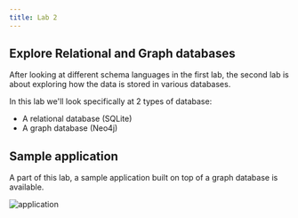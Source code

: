 ```yaml
---
title: Lab 2
---
```


## Explore Relational and Graph databases

After looking at different schema languages in the first lab, the second lab is about exploring how the data is stored in various databases.

In this lab we'll look specifically at 2 types of database:
- A relational database (SQLite)
- A graph database (Neo4j)

## Sample application

A part of this lab, a sample application built on top of a graph database is available.

![application](../images/lab2/application.excalidraw.svg)